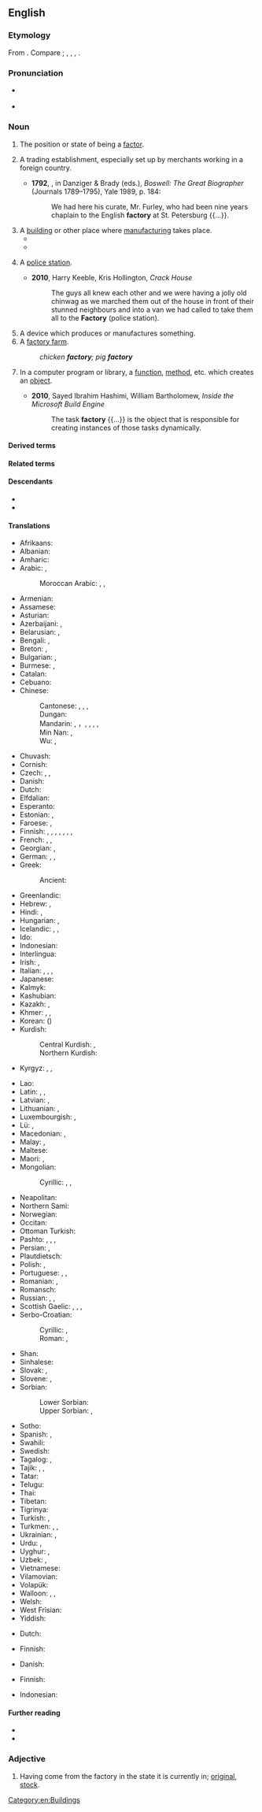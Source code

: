 ==English==

===Etymology===
{{root|en|ine-pro|*dʰeh₁-}}
From {{suffix|en|factor|y}}. Compare {{cog|frm|factorie}}; {{cog|it|fattoria}}, {{cog|es|factoría}}, {{cog|pt|feitoria}}, {{cog|nl|factorij}}.

===Pronunciation===
* {{a|RP|GA}} {{IPA|en|/ˈfæktəɹi/|/ˈfæktɹi/}}
* {{a|UK}} {{audio|en|En-uk-factory.ogg}}

===Noun===
{{en-noun}}

# {{lb|en|chiefly|Scottish|now|rare}} The position or state of being a [[factor]]. {{defdate|from 16th c.}}
# {{lb|en|now|historical}} A trading establishment, especially set up by merchants working in a foreign country. {{defdate|from 16th c.}}
#*'''1792''', {{w|James Boswell}}, in Danziger & Brady (eds.), ''Boswell: The Great Biographer'' (Journals 1789–1795), Yale 1989, p. 184:
#*:We had here his curate, Mr. Furley, who had been nine years chaplain to the English '''factory''' at St. Petersburg {{...}}.
# A [[building]] or other place where [[manufacture|manufacturing]] takes place. {{defdate|from 17th c.}}
#* {{quote-book|en|year=1918|author={{w|W. B. Maxwell}}|chapter=7
|title=[http://openlibrary.org/works/OL1097634W The Mirror and the Lamp]
|passage=[…] St. Bede's at this period of its history was perhaps the poorest and most miserable parish in the East End of London. Close-packed, crushed by the buttressed height of the railway viaduct, rendered airless by huge walls of '''factories''', it at once banished lively interest from a stranger's mind and left only a dull oppression of the spirit.}}
#* {{quote-book|en|year=1963|author={{w|Margery Allingham}}|title={{w|The China Governess}}
|chapter=7|url=http://openlibrary.org/works/OL2004261W
|passage=The highway to the East Coast which ran through the borough of Ebbfield had always been a main road and even now, despite the vast garages, the pylons and the gaily painted '''factory''' glasshouses which had sprung up beside it, there still remained an occasional trace of past cultures.}}
#: {{syn|en|manufactory}}
#: {{ux|en|History has shown, that without cheap labor, '''factories''' run perfectly well.}}
# {{lb|en|UK|slang}} A [[police station]]. {{defdate|from 19th c.}}
#* '''2010''', Harry Keeble, Kris Hollington, ''Crack House''
#*: The guys all knew each other and we were having a jolly old chinwag as we marched them out of the house in front of their stunned neighbours and into a van we had called to take them all to the '''Factory''' (police station).
# A device which produces or manufactures something.
# A [[factory farm]].
#: ''chicken '''factory'''; pig '''factory'''''
# {{lb|en|programming}} In a computer program or library, a [[function]], [[method]], etc. which creates an [[object]].
#* '''2010''', Sayed Ibrahim Hashimi, William Bartholomew, ''Inside the Microsoft Build Engine''
#*: The task '''factory''' {{...}} is the object that is responsible for creating instances of those tasks dynamically.

====Derived terms====
{{der2|en
|factory reset
|factory ship
|Fty.
}}

====Related terms====
{{rel3|en
|fact
|faction
|factor
|factorial
|fashion
}}

====Descendants====
* {{desc|tpi|faktori}}
* {{desc|cy|ffatri}}

====Translations====
{{trans-top|manufacturing place}}
* Afrikaans: {{t|af|fabriek}}
* Albanian: {{t+|sq|fabrikë|f}}
* Amharic: {{t|am|ፋብሪካ}}
* Arabic: {{t|ar|مَصْنَع|m}}, {{t|ar|مَعْمَل|m}}
*: Moroccan Arabic: {{t|ary|معمل|m|tr=maʿmal}}, {{t|ary|وزين|m|tr=wzīn}}, {{t|ary|لوزين|m|tr=lūzīn}} {{qualifier|uncommon nowadays}}
* Armenian: {{t+|hy|գործարան}}
* Assamese: {{t|as|কাৰখানা}}
* Asturian: {{t|ast|fábrica|f}}
* Azerbaijani: {{t|az|fabrika}}, {{t+|az|zavod}}
* Belarusian: {{t|be|фа́брыка|f}}, {{t|be|заво́д|m}}
* Bengali: {{t|bn|কারখানা}}, {{t|bn|ফ্যাক্টরী}}
* Breton: {{t+|br|labouradeg|f}}, {{t|br|greanti|m}}
* Bulgarian: {{t+|bg|фа́брика|f}}, {{t+|bg|заво́д|m}}
* Burmese: {{t|my|စက်ရုံ}}, {{t+|my|အလုပ်ရုံ}}
* Catalan: {{t+|ca|fàbrica|f}}
* Cebuano: {{t|ceb|planta}}
* Chinese:
*: Cantonese: {{t|yue|工廠}}, {{t|yue|工厂|tr=gung1 cong2}}, {{t|yue|廠}}, {{t|yue|厂|tr=cong2}}
*: Dungan: {{t|dng|гунчон}}
*: Mandarin: {{t+|cmn|工廠}}, {{t+|cmn|工厂|tr=gōngchǎng}}，{{t+|cmn|廠家}}, {{t+|cmn|厂家|tr=chǎngjiā}}, {{t+|cmn|厰}}, {{t+|cmn|廠}}, {{t+|cmn|厂|tr=chǎng}}
*: Min Nan: {{t+|nan|工廠}}, {{t|nan|工厂|tr=kang-chhiúⁿ}}
*: Wu: {{t|wuu|工廠}}, {{t|wuu|工厂|tr=kon tshan}}
* Chuvash: {{t|cv|хапрӑк|alt=хапрăк}}
* Cornish: {{t|kw|gweythva|f}}
* Czech: {{t+|cs|továrna|f}}, {{t+|cs|fabrika|f}}, {{t+|cs|závod|m}}
* Danish: {{t+|da|fabrik|c}}
* Dutch: {{t+|nl|fabriek|f}}
* Elfdalian: {{t|ovd|fabrik|m}}
* Esperanto: {{t|eo|fabriko}}
* Estonian: {{t|et|tehas}}, {{t+|et|vabrik}}
* Faroese: {{t|fo|verksmiðja|f}}, {{t|fo|virki|n}}
* Finnish: {{t+|fi|tehdas}}, {{t+|fi|laitos}}, {{t|fi|tehdaslaitos}}, {{t+|fi|tuotantolaitos}}, {{t+|fi|teollisuuslaitos}}, {{t+|fi|paja}} {{q|small}}, {{t+|fi|verstas}} {{q|small}}, {{t+|fi|työpaja}} {{q|small}}
* French: {{t+|fr|usine|f}}, {{t+|fr|fabrique|f}}, {{t+|fr|manufacture|f}}
* Georgian: {{t|ka|ქარხანა}}, {{t+|ka|ფაბრიკა}}
* German: {{t+|de|Fabrik|f}}, {{t+|de|Manufaktur|f}}, {{t+|de|Werk|n}}
* Greek: {{t+|el|εργοστάσιο|n}}
*: Ancient: {{t|grc|ἐργαστήριον|n}}
* Greenlandic: {{t|kl|fabrikki}}
* Hebrew: {{t+|he|מִפְעָל|m|tr=mif’ál}}, {{t+|he|בֵּית חֲרֹשֶׁת|m|tr=béit-kharóshet}}
* Hindi: {{t|hi|कारख़ाना|m}}, {{t|hi|फ़ैक्टरी|f}}
* Hungarian: {{t+|hu|gyár}}, {{t+|hu|üzem}}
* Icelandic: {{t+|is|verksmiðja|f}}, {{t+|is|smiðja|f}}, {{t|is|fabrikka|f}} {{qualifier|rare}}
* Ido: {{t+|io|fabrikerio}}
* Indonesian: {{t+|id|pabrik}}
* Interlingua: {{t|ia|fabrica}}
* Irish: {{t|ga|gléasra|m}}, {{t+|ga|monarcha|f}}
* Italian: {{t+|it|fabbrica|f}}, {{t+|it|impianto|m}}, {{t+|it|manifattura|f}}, {{t+|it|stabilimento|m}}
* Japanese: {{t+|ja|工場|tr=こうじょう, kōjō}}
* Kalmyk: {{t|xal|фабрик}}
* Kashubian: {{t|csb|fabrika|f}}
* Kazakh: {{t|kk|зауыт}}, {{t+|kk|фабрика}}
* Khmer: {{t+|km|រោងចក្រ}}, {{t+|km|កម្មន្តសាល}}, {{t|km|ការណដ្ឋាន}}
* Korean: {{t+|ko|공장}} ({{t+|ko|工場}})
* Kurdish:
*: Central Kurdish: {{t+|ckb|کارگە}}, {{t+|ckb|کارخانە}}
*: Northern Kurdish: {{t+|kmr|karxane}}
* Kyrgyz: {{t+|ky|фабрика}}, {{t+|ky|завод}}, {{t+|ky|зоот}}
{{trans-mid}}
* Lao: {{t+|lo|ໂຮງງານ}}
* Latin: {{t|la|opificīna|f}}, {{t|la|officīna|f}}, {{t|la|fabrica|f}} 
* Latvian: {{t|lv|rūpnīca|f}}, {{t|lv|fabrika|f}}
* Lithuanian: {{t|lt|gamykla|f}}, {{t+|lt|fabrikas|m}}
* Luxembourgish: {{t+|lb|Fabréck|f}}, {{t|lb|Fabrik|f}}
* Lü: {{t|khb|ᦷᦣᧂᦈᧅ}}, {{t|khb|ᦷᦣᧂᦉᦱᧂᧉᦵᦆᦲᧂᧈ}}
* Macedonian: {{t|mk|фабрика|f}}, {{t|mk|погон|m}}
* Malay: {{t|ms|kilang}}, {{t|ms|pabrik}}
* Maltese: {{t|mt|fabbrika|f}}
* Maori: {{t|mi|wheketere}}, {{t|mi|wharemahi}}
* Mongolian:
*: Cyrillic: {{t|mn|үйлдвэрийн газар}}, {{t+|mn|завод}}, {{t+|mn|үйлдвэр}}
* Neapolitan: {{t|nap|fràveca|f}}
* Northern Sami: {{t|se|fabrihkka}}
* Norwegian: {{t+|no|fabrikk|m}}
* Occitan: {{t+|oc|fabrica|f}}
* Ottoman Turkish: {{t|ota|كارخانه|tr=kârhane}}
* Pashto: {{t+|ps|کارخانه|f|tr=kārxāná}}, {{t+|ps|فابريکه|f|tr=fābriká}}, {{t|ps|منډاو|m|tr=manḍãw}}, {{t|ps|کارګاه|m|tr=kārgãh}}
* Persian: {{t+|fa|کارخانه|tr=kârxâne}}, {{t|fa|فابریکه|tr=fâbrike}}
* Plautdietsch: {{t|pdt|Fabrikj|f}}
* Polish: {{t+|pl|fabryka|f}}, {{t+|pl|zakład|m}}
* Portuguese: {{t+|pt|fábrica|f}}, {{t+|pt|engenho|m}}, {{t+|pt|usina|f}}
* Romanian: {{t+|ro|fabrică|f}}, {{t+|ro|uzină|f}}
* Romansch: {{t|rm|fabrica|f}}
* Russian: {{t+|ru|фа́брика|f}}, {{t+|ru|заво́д|m}}, {{t+|ru|комбина́т|m}}
* Scottish Gaelic: {{t|gd|taigh-oibre|m}}, {{t|gd|taigh-gnìomhachais|m}}, {{t|gd|taigh-ceàirde|m}}, {{t|gd|taigh-tionnsgain|m}}
* Serbo-Croatian:
*: Cyrillic: {{t|sh|фа̀брика|f}} {{q|Bosnia, Serbia}}, {{t|sh|тво́рница|f}} {{q|Croatia}}
*: Roman: {{t+|sh|fàbrika|f}} {{q|Bosnia, Serbia}}, {{t+|sh|tvórnica|f}} {{q|Croatia}}
* Shan: {{t|shn|ႁူင်းၸၢၵ်ႈ}}
* Sinhalese: {{t|si|පැක්ටරි|?}}
* Slovak: {{t|sk|továreň|f}}, {{t+|sk|fabrika|f}}
* Slovene: {{t+|sl|tovarna|f}}, {{t+|sl|fabrika|f}}
* Sorbian:
*: Lower Sorbian: {{t|dsb|fabrika|f}}
*: Upper Sorbian: {{t|hsb|fabrika|f}}, {{t|hsb|twornja|f}}
* Sotho: {{t|st|faboriki}}
* Spanish: {{t+|es|fábrica|f}}, {{t+|es|planta|f}}
* Swahili: {{t+|sw|karakana}}
* Swedish: {{t+|sv|fabrik|c}}
* Tagalog: {{t|tl|pabrika}}, {{t|tl|pagawaan}}
* Tajik: {{t|tg|корхона}}, {{t|tg|завод}}, {{t|tg|фабрика}}
* Tatar: {{t|tt|фабрика}}
* Telugu: {{t|te|కర్మాగారం}}
* Thai: {{t+|th|โรงงาน}}
* Tibetan: {{t|bo|བཟོ་གྲྭ}}
* Tigrinya: {{t|ti|ፋብሪካ}}
* Turkish: {{t+|tr|fabrika}}, {{t+|tr|tesis}}
* Turkmen: {{t|tk|fabrika}}, {{t|tk|fabrik}}, {{t+|tk|zawod}}
* Ukrainian: {{t|uk|фа́брика|f}}, {{t+|uk|заво́д|m}}
* Urdu: {{t|ur|کارخانہ|m|tr=kārkhānā}}, {{t|ur|فیکٹری|f|tr=faikṭarī}}
* Uyghur: {{t|ug|فابرىكا}}, {{t|ug|زاۋۇت}}
* Uzbek: {{t+|uz|zavod}}, {{t+|uz|fabrika}}
* Vietnamese: {{t+|vi|nhà máy}}
* Vilamovian: {{t|wym|fabryk}}
* Volapük: {{t+|vo|fabrik}}
* Walloon: {{t+|wa|oujhene|f}}, {{t|wa|fabrike|f}}, {{t+|wa|ovroe|m}}
* Welsh: {{t+|cy|ffatri|f}}
* West Frisian: {{t+|fy|fabryk|n}}
* Yiddish: {{t|yi|פֿאַבריק|f}}
{{trans-bottom}}

{{trans-top|producing device}}
* Dutch: {{t+|nl|fabriek|f}}
{{trans-mid}}
* Finnish: {{t+|fi|tehdas}}
{{trans-bottom}}

{{trans-top|colonial-era trading post operated by merchants in a foreign port}}
* Danish: {{t|da|faktori|n}}
{{trans-mid}}
{{trans-bottom}}

{{trans-top|in computing, a function or method that creates objects}}
* Finnish: {{t+|fi|tehdas}}
{{trans-mid}}
{{trans-bottom}}

{{checktrans-top}}
* Indonesian: {{t+check|id|pabrik}}
{{trans-mid}}
{{trans-bottom}}

====Further reading====
* {{R:Webster 1913}}
* {{R:Century 1911}}

===Adjective===
{{en-adj|-}}

# {{lb|en|colloquial|of a configuration, part, etc.}} Having come from the factory in the state it is currently in; [[original]], [[stock]].
#: {{ux|en|See how there's another layer of metal there? That's not '''factory'''.}}

[[Category:en:Buildings]]